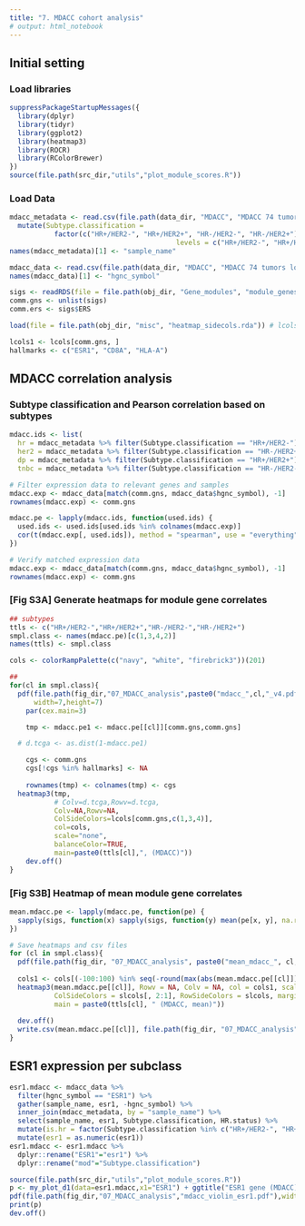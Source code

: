 ```yaml
---
title: "7. MDACC cohort analysis"
# output: html_notebook
---
```


## Initial setting
### Load libraries
```r
suppressPackageStartupMessages({
  library(dplyr)
  library(tidyr)
  library(ggplot2)
  library(heatmap3)
  library(ROCR)
  library(RColorBrewer)
})
source(file.path(src_dir,"utils","plot_module_scores.R"))

```

### Load Data
```r
mdacc_metadata <- read.csv(file.path(data_dir, "MDACC", "MDACC 74 tumors description.csv")) %>%
  mutate(Subtype.classification = 
           factor(c("HR+/HER2-", "HR+/HER2+", "HR-/HER2-", "HR-/HER2+")[((HR.status == "negative") * 2 + (HER2.status == "positive") + 1)], 
                                         levels = c("HR+/HER2-", "HR+/HER2+", "HR-/HER2-", "HR-/HER2+")))
names(mdacc_metadata)[1] <- "sample_name"

mdacc_data <- read.csv(file.path(data_dir, "MDACC", "MDACC 74 tumors log2 tpm RNA-seq data.csv"))
names(mdacc_data)[1] <- "hgnc_symbol"

sigs <- readRDS(file = file.path(obj_dir, "Gene_modules", "module_genes_final.rds"))
comm.gns <- unlist(sigs)
comm.ers <- sigs$ERS

load(file = file.path(obj_dir, "misc", "heatmap_sidecols.rda")) # lcols, slcols

lcols1 <- lcols[comm.gns, ]
hallmarks <- c("ESR1", "CD8A", "HLA-A")
```

## MDACC correlation analysis
### Subtype classification and Pearson correlation based on subtypes
```r
mdacc.ids <- list(
  hr = mdacc_metadata %>% filter(Subtype.classification == "HR+/HER2-") %>% pull(sample_name),
  her2 = mdacc_metadata %>% filter(Subtype.classification == "HR-/HER2+") %>% pull(sample_name),
  dp = mdacc_metadata %>% filter(Subtype.classification == "HR+/HER2+") %>% pull(sample_name),
  tnbc = mdacc_metadata %>% filter(Subtype.classification == "HR-/HER2-") %>% pull(sample_name))

# Filter expression data to relevant genes and samples
mdacc.exp <- mdacc_data[match(comm.gns, mdacc_data$hgnc_symbol), -1]
rownames(mdacc.exp) <- comm.gns

mdacc.pe <- lapply(mdacc.ids, function(used.ids) {
  used.ids <- used.ids[used.ids %in% colnames(mdacc.exp)]
  cor(t(mdacc.exp[, used.ids]), method = "spearman", use = "everything")
})

# Verify matched expression data
mdacc.exp <- mdacc_data[match(comm.gns, mdacc_data$hgnc_symbol), -1]
rownames(mdacc.exp) <- comm.gns
```

### [Fig S3A] Generate heatmaps for module gene correlates
```r
## subtypes
ttls <- c("HR+/HER2-","HR+/HER2+","HR-/HER2-","HR-/HER2+")
smpl.class <- names(mdacc.pe)[c(1,3,4,2)]
names(ttls) <- smpl.class

cols <- colorRampPalette(c("navy", "white", "firebrick3"))(201)

##
for(cl in smpl.class){
  pdf(file.path(fig_dir,"07_MDACC_analysis",paste0("mdacc_",cl,"_v4.pdf")),
      width=7,height=7)	
	par(cex.main=3)

	tmp <- mdacc.pe1 <- mdacc.pe[[cl]][comm.gns,comm.gns]

  # d.tcga <- as.dist(1-mdacc.pe1)

	cgs <- comm.gns
	cgs[!cgs %in% hallmarks] <- NA
	
	rownames(tmp) <- colnames(tmp) <- cgs
  heatmap3(tmp,
           # Colv=d.tcga,Rowv=d.tcga,
           Colv=NA,Rowv=NA,
           ColSideColors=lcols[comm.gns,c(1,3,4)],
           col=cols,
           scale="none",
           balanceColor=TRUE,
           main=paste0(ttls[cl],", (MDACC)"))
	dev.off()
}
```

### [Fig S3B] Heatmap of mean module gene correlates
```r
mean.mdacc.pe <- lapply(mdacc.pe, function(pe) {
  sapply(sigs, function(x) sapply(sigs, function(y) mean(pe[x, y], na.rm = TRUE)))
})

# Save heatmaps and csv files
for (cl in smpl.class){
  pdf(file.path(fig_dir, "07_MDACC_analysis", paste0("mean_mdacc_", cl, "_v4.pdf")), width = 7, height = 7)
  
  cols1 <- cols[(-100:100) %in% seq(-round(max(abs(mean.mdacc.pe[[cl]]) * 100)), round(max(abs(mean.mdacc.pe[[cl]]) * 100)))]
  heatmap3(mean.mdacc.pe[[cl]], Rowv = NA, Colv = NA, col = cols1, scale = "none", balanceColor = TRUE,
           ColSideColors = slcols[, 2:1], RowSideColors = slcols, margins = c(7, 7), cexRow = 1.5, cexCol = 1.5,
           main = paste0(ttls[cl], " (MDACC, mean)"))
  
  dev.off()
  write.csv(mean.mdacc.pe[[cl]], file.path(fig_dir, "07_MDACC_analysis", paste0("mean_mdacc_", cl, "_v4.csv")))
}
```

## ESR1 expression per subclass
```r
esr1.mdacc <- mdacc_data %>%
  filter(hgnc_symbol == "ESR1") %>%
  gather(sample_name, esr1, -hgnc_symbol) %>%
  inner_join(mdacc_metadata, by = "sample_name") %>%
  select(sample_name, esr1, Subtype.classification, HR.status) %>%
  mutate(is.hr = factor(Subtype.classification %in% c("HR+/HER2-", "HR+/HER2+"),levels=c(TRUE,FALSE))) %>%
  mutate(esr1 = as.numeric(esr1))
esr1.mdacc <- esr1.mdacc %>%
  dplyr::rename("ESR1"="esr1") %>%
  dplyr::rename("mod"="Subtype.classification")

source(file.path(src_dir,"utils","plot_module_scores.R"))
p <- my_plot_d1(data=esr1.mdacc,x1="ESR1") + ggtitle("ESR1 gene (MDACC)") + ylab("Expression (log2(TPM+1)")
pdf(file.path(fig_dir,"07_MDACC_analysis","mdacc_violin_esr1.pdf"),width=4,height=8)
print(p)
dev.off()
```
